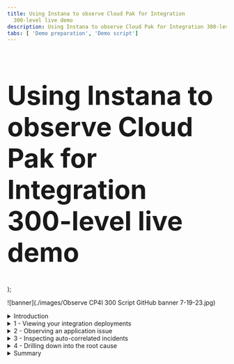 ```yaml
---
title: Using Instana to observe Cloud Pak for Integration
  300-level live demo
description: Using Instana to observe Cloud Pak for Integration 300-level live demo
tabs: [ 'Demo preparation', 'Demo script']
---
```


  <span>
      <h1 style="font-size:60px;"> Using Instana to observe Cloud Pak for Integration<br/> 300-level live demo</h1>
  </span>
);

![banner](./images/Observe CP4I 300 Script GitHub banner 7-19-23.jpg)

<span id="top"></span>

<details>

<summary>Introduction</summary>

<br/>

Today we will see how a bank can monitor the Cloud Pak for Integration. The bank built its mobile application using a microservices architecture, with independently developed components working together to provide customers access to their accounts. Instana automatically discovers the relationship between these components by tracking messages as they pass through. This tracking is based on Open Telemetry and designed to minimize the performance impact of collecting this data. The application uses a collection of technology including MQ, App Connect Enterprise, API Connect, Node.js, WebSphere Liberty and DB2. 

<br/>

We will start by seeing how Instana provides application performance monitoring for these components, using MQ as an example to examine its activity and health. Next we'll see how the bank is alerted to a live production issue. They will visualize the banking application that is experiencing the issue, with auto-correlated events highlighted within the context of that application. The team will drill down into the root cause to understand how to resolve the issue and prevent it from happening in the future.

<br/>

Let’s get started!

<br/>

**[Go to top](#top)**

</details>

<details>

<summary>1 - Viewing your integration deployments</summary>

<br/>

| **1.1** | **Understand the Instana platform ** |
| :--- | :--- |
| **Narration** | Focus Bank uses a microservices architecture for their application development. IBM API Connect exposes REST APIs to the application, IBM MQ provides the reliable communication, and IBM App Connect Enterprise the glue between microservices. The integration and application teams and the SRE (Site Reliability Engineer) need to be able to observe the environment and be alerted to issues that occur. They need to work together, collaboratively, to assure the bank’s applications are available.<br/><br/>IBM Instana provides a full-stack observability platform. The home screen shows five categories, which act as launch points based on your role:<br/><br/>1. 'Website & Mobile Apps' shows the end-user interaction and their experiences.<br/><br/>2. 'Applications' focuses on the server-side of the application, such as the number of calls, latency, and error call rate. <br/><br/>3. 'Platform' shows the target deployment environments that are used for the applications, such as Kubernetes, Cloud Foundry and vSphere.<br/><br/>4.	'Infrastructure' shows with the physical and virtualized servers underpinning the applications.<br/><br/>5. 'Events' highlights the incidents that the operational team should be reviewing. <br/><br/>These views are built by Instana agents that are installed on each of the monitored hosts. The agents automatically capture every service invocation, which are sent to the Instana back-end server for aggregation and analytics. Each agent has several technology sensors that understand how to collect the data - for instance there are MQ, App Connect Enterprise, DataPower and DB2 sensors. |
| **Action** &nbsp; 1.1.1 | Show the Instana home screen and explain each category.<br/><br/> <img src="https://raw.githubusercontent.com/ibm-garage-tsa/platinum-demos/master/src/pages/300-using-instana-to-observe-cloud-pak-for-integration/images/1-1-1-instana-home-screen.png" width="800" /> |

| **1.2** | **View the entire network ** |
| :--- | :--- |
| **Narration** | Let’s look at Focus Bank’s infrastructure.<br/><br/>Instana provides an infrastructure map across the entire estate. This is automatically discovered by the Instana agents, with additional user categorization possible. <br/><br/>In Instana, servers are referred to as hosts. These hosts include those used for the integration technology as well as the microservices that make up the application. This view is not limited to a single data center - it is a global hybrid multi-cloud view where hosts are on-premises and in public cloud environments.<br/><br/>If we click one of the hosts, this will show the hardware specification and immediately highlight any issues with the infrastructure. In this case, there are no issues. Scrolling down, we can see the components installed: IBM MQ, IBM App Connect Enterprise and several others. <br/><br/>Let’s click into the host dashboard to take a deeper look. |
| **Action** &nbsp; 1.2.1 | Click the **infrastructure** icon.<br/><br/> <img src="https://raw.githubusercontent.com/ibm-garage-tsa/platinum-demos/master/src/pages/300-using-instana-to-observe-cloud-pak-for-integration/images/1-2-1-infrastructure-icon.png" width="800" /> |
| **Action** &nbsp; 1.2.2 | Point out that the servers are configured for this Instana instance. The servers are distributed across the globe: the top right is a server in **us-central** (1), while the bottom right is **UK south** (2).<br/><br/> <img src="https://raw.githubusercontent.com/ibm-garage-tsa/platinum-demos/master/src/pages/300-using-instana-to-observe-cloud-pak-for-integration/images/1-2-2-servers.png" width="800" /> |
| **Action** &nbsp; 1.2.3 | Zoom into the **cp4i** category and hover your mouse over each server to show the components. <br/><br/> <img src="https://raw.githubusercontent.com/ibm-garage-tsa/platinum-demos/master/src/pages/300-using-instana-to-observe-cloud-pak-for-integration/images/1-2-3-cp4i-category.png" width="800" /> |
| **Action** &nbsp; 1.2.4 | As you hover over each server, stop when you see **IBM MQ Queue Manager** within the list.<br/><br/> <img src="https://raw.githubusercontent.com/ibm-garage-tsa/platinum-demos/master/src/pages/300-using-instana-to-observe-cloud-pak-for-integration/images/1-2-4-mq-dashboard.png" width="800" /> |
| **Action** &nbsp; 1.2.5 | Click the server with IBM MQ and scroll down to view the components installed on the server. <br/><br/> <img src="https://raw.githubusercontent.com/ibm-garage-tsa/platinum-demos/master/src/pages/300-using-instana-to-observe-cloud-pak-for-integration/images/1-2-5-components.png" width="800" /> |
| **Action** &nbsp; 1.2.6 | Click **Open Dashboard**. <br/><br/> <img src="https://raw.githubusercontent.com/ibm-garage-tsa/platinum-demos/master/src/pages/300-using-instana-to-observe-cloud-pak-for-integration/images/1-2-6-open-dashboard.png" width="800" /> |

| **1.3** | **Examine IBM MQ’s metrics ** |
| :--- | :--- |
| **Narration** | Instana displays details such as the operating system and hostname. Live and historical charts are available for various metrics such as CPU, memory, network and disk utilization. The software components running on the host can also be seen. <br/><br/>Let’s take a closer look at the MQ component. |
| **Action** &nbsp; 1.3.1 | Expand the **IBM MQ Queue Manager** section (1) and click the link (2).<br/><br/> <img src="https://raw.githubusercontent.com/ibm-garage-tsa/platinum-demos/master/src/pages/300-using-instana-to-observe-cloud-pak-for-integration/images/1-3-1-link.png" width="800" /> |
| **Narration** | Here we can see the details for the IBM MQ Queue Manager. This is the default view that Instana provides automatically. <br/><br/>The MQ agent understands how to collect the metrics. The live and historical metrics show the number of connections into the queue manager, the number of messages, and the configured MQ objects. If we look at the queues table, we can quickly filter and see the current state, such as the number of messages on the queue, and the time of the last put and get. We can dig deeper into all the queues, topics and applications associated with the queue manager, and see the details. |
| **Action** &nbsp; 1.3.2 | <InlineNotification>Two queue managers are used for the banking application. You could be in either queue manager at this point, depending on which machine and queue manager you selected previously. If the IBM MQ instance starts with **corebanking** (1), search for the BALANCE queue in the next step. Otherwise, search for AUDIT.</InlineNotification> <br/>Scroll down to the **Queues** table (2), and type either **balance** or **audit** into the **Search bar** (3). (As explained in the note above, you might have either choice.) <br/><br/> <img src="https://raw.githubusercontent.com/ibm-garage-tsa/platinum-demos/master/src/pages/300-using-instana-to-observe-cloud-pak-for-integration/images/1-3-2-search.png" width="800" /> |
| **Action** &nbsp; 1.3.3 | Click the top queue.<br/><br/> <img src="https://raw.githubusercontent.com/ibm-garage-tsa/platinum-demos/master/src/pages/300-using-instana-to-observe-cloud-pak-for-integration/images/1-3-3-click-queue.png" width="800" /> |
| **Action** &nbsp; 1.3.4 | Point out the **queue attributes** (1), **number of messages processed** (2) and **old message on the queue** (3). <br/><br/> <img src="https://raw.githubusercontent.com/ibm-garage-tsa/platinum-demos/master/src/pages/300-using-instana-to-observe-cloud-pak-for-integration/images/1-3-4-details.png" width="800" /> |
  
<br/>

**[Go to top](#top)**

</details>

<details>

<summary>2 - Observing an application issue</summary>

<br/>

| **2.1** | **Review the application  ** |
| :--- | :--- |
| **Narration** | Instana has just sent Focus Bank’s SRE team an alert about a sudden increase in errors on their Banking application.<br/><br/>The alert shows up in the team's Slack channel, but it can also be configured to show up in PagerDuty, Microsoft Teams, and <a href="https://www.ibm.com/docs/en/instana-observability/current?topic=apis-alerting" target="_blank" rel="noreferrer">many others</a>.<br/><br/>Instana only sends alerts when end users are impacted, so the SREs know this is an issue that needs their attention.<br/><br/>The SRE team clicks on the Banking App summary tab and immediately sees that the erroneous call rate and latency has increased. Clearly something has suddenly started to go wrong. <br/><br/>The SRE team arranges a call with the application and integration teams so they can investigate together. Everyone on the call has a different level of knowledge of the application, so the team looks at the component topology. <br/><br/>They see the 'bankUI' microservice is where the communication starts. Requests from the ‘bankui’ pass through the API gateway (DataPower) to protect the downstream APIs from unauthorized access. There are six separate request flows:<br/><br/>• Transfer – implemented using App Connect<br/>• Balance – implemented using App Connect<br/>• Audit – implemented using App Connect<br/>• Notification – implemented using Node.js<br/>• Fraud – implemented using Java in Open Liberty<br/>• Authentication – implemented using Java in Open Liberty<br/><br/>Some of these depend on further downstream components such as IBM MQ and DB2. All of these components and their relationships are automatically discovered and visually displayed. <br/><br/>They can see there are problems with the application because several services are highlighted in yellow. |
| **Action** &nbsp; 2.1.1 | Change the time period Instana is showing to 45 minutes past the hour, for a 15 minute window (1). Click **Set Time** (2).<br/><br/> <img src="https://raw.githubusercontent.com/ibm-garage-tsa/platinum-demos/master/src/pages/300-using-instana-to-observe-cloud-pak-for-integration/images/2-1-1-set-time.png" width="800" /> |
| **Action** &nbsp; 2.1.2 | Click the **Application** icon (1), and select **Banking App** (2) from the table.<br/><br/> <img src="https://raw.githubusercontent.com/ibm-garage-tsa/platinum-demos/master/src/pages/300-using-instana-to-observe-cloud-pak-for-integration/images/2-1-2-banking-app.png" width="800" /> |
| **Action** &nbsp; 2.1.3 | Show the **Erroneous Call Rate** (1) and **Latency** (2) graphs. Click the **Dependencies** (3) tab.<br/><br/> <img src="https://raw.githubusercontent.com/ibm-garage-tsa/platinum-demos/master/src/pages/300-using-instana-to-observe-cloud-pak-for-integration/images/2-1-3-graphs-dependencies.png" width="800" /> |
| **Action** &nbsp; 2.1.4 | Click through the components connected to the right of DataPower, pausing to show the technology being used and the summarized view. <br/><br/> <img src="https://raw.githubusercontent.com/ibm-garage-tsa/platinum-demos/master/src/pages/300-using-instana-to-observe-cloud-pak-for-integration/images/2-1-4-summarized-view.png" width="800" /> |
 
<br/>

**[Go to top](#top)**

</details> 

<details>

<summary>3 - Inspecting auto-correlated incidents</summary>

<br/>

| **3.1** | **Examine the issue ** |
| :--- | :--- |
| **Narration** | The SRE team clicks on the issue to inspect in more detail.<br/><br/>They see all the issues correlated together for the current incident on the events page. Instana classifies events into three categories:<br/><br/>1. Changes, for example a configuration change that may have occurred in the environment.<br/>2. Issues, that are identified within an individual component.<br/>3. Incidents, which correlate issues and changes automatically together.<br/><br/>The teams can see that the incident is still active, and the triggering event is still highlighted. A graphical view of the error is shown, explaining when the error started and the rate of failure. |
| **Action** &nbsp; 3.1.1 | Click the **Issues** button (1) and select **Sudden increase in the number of erroneous calls** (2). &nbsp; &nbsp; &nbsp; &nbsp; &nbsp; &nbsp; &nbsp; &nbsp; &nbsp; &nbsp; &nbsp; &nbsp; &nbsp; &nbsp; &nbsp; &nbsp; &nbsp; &nbsp; &nbsp; &nbsp; &nbsp; &nbsp; &nbsp; &nbsp; &nbsp; &nbsp; &nbsp; &nbsp; &nbsp; &nbsp; &nbsp; &nbsp; &nbsp; &nbsp;  &nbsp; &nbsp; &nbsp; &nbsp; &nbsp; &nbsp; &nbsp; &nbsp; &nbsp; &nbsp; &nbsp; &nbsp; &nbsp; &nbsp; &nbsp; &nbsp; &nbsp; &nbsp; &nbsp; &nbsp; &nbsp; &nbsp; &nbsp; &nbsp; &nbsp; &nbsp; &nbsp; &nbsp; &nbsp; &nbsp; &nbsp; &nbsp; &nbsp; &nbsp; &nbsp; &nbsp; &nbsp; &nbsp; &nbsp; &nbsp; &nbsp; &nbsp; &nbsp; &nbsp; &nbsp; &nbsp; &nbsp; &nbsp; &nbsp; &nbsp; &nbsp; &nbsp; &nbsp; &nbsp; &nbsp; &nbsp; &nbsp; &nbsp; &nbsp; &nbsp; &nbsp; &nbsp; &nbsp; <br/><br/> <img src="https://raw.githubusercontent.com/ibm-garage-tsa/platinum-demos/master/src/pages/300-using-instana-to-observe-cloud-pak-for-integration/images/3-1-1-sudden-increase.png" width="800" /> |
| **Action** &nbsp; 3.1.2 | Show the issue is still open (1). Click the **Analyze Calls** button (2). &nbsp; &nbsp; &nbsp; &nbsp; &nbsp; &nbsp; &nbsp; &nbsp; &nbsp; &nbsp; &nbsp; &nbsp; &nbsp; &nbsp; &nbsp; &nbsp; &nbsp; &nbsp; &nbsp; &nbsp; &nbsp; &nbsp; &nbsp; &nbsp;  &nbsp; &nbsp; &nbsp; &nbsp; &nbsp; &nbsp; &nbsp; &nbsp; &nbsp; &nbsp; &nbsp; &nbsp; &nbsp; &nbsp; &nbsp; &nbsp; &nbsp; &nbsp; &nbsp; &nbsp; &nbsp; &nbsp; &nbsp; &nbsp; &nbsp; &nbsp; &nbsp; &nbsp; &nbsp; &nbsp;  &nbsp; &nbsp; &nbsp; &nbsp; &nbsp; &nbsp; &nbsp; &nbsp; &nbsp; &nbsp; &nbsp; &nbsp; &nbsp; &nbsp; &nbsp; &nbsp; &nbsp; &nbsp; &nbsp; &nbsp; &nbsp; &nbsp; &nbsp; &nbsp; &nbsp; &nbsp; &nbsp; &nbsp; &nbsp; &nbsp; &nbsp; &nbsp; &nbsp; &nbsp; &nbsp; &nbsp; &nbsp; &nbsp; &nbsp; &nbsp; &nbsp; &nbsp;  <br/><br/><img src="https://raw.githubusercontent.com/ibm-garage-tsa/platinum-demos/master/src/pages/300-using-instana-to-observe-cloud-pak-for-integration/images/3-1-2-analyze-calls-button.png" width="800" /> |
 
<br/>

**[Go to top](#top)**

</details>

<details>

<summary>4 - Drilling down into the root cause</summary>

<br/>

| **4.1** | **View the calls via the visual dashboard ** |
| :--- | :--- |
| **Narration** | The team navigates into the affected API invocations to investigate. Instana traces every step of an invocation, without sampling, assuring all components are traced and allowing each technology area to be investigated. The team selects one of the invocations for further analysis. |
| **Action** &nbsp; 4.1.1 | Expand the **GET /api/balance** row, showing all the affected calls. &nbsp; &nbsp; &nbsp; &nbsp; &nbsp; &nbsp; &nbsp; &nbsp; &nbsp; &nbsp; &nbsp; &nbsp; &nbsp; &nbsp; &nbsp; &nbsp; &nbsp; &nbsp; &nbsp; &nbsp; &nbsp; &nbsp; &nbsp; &nbsp; &nbsp; &nbsp; &nbsp; &nbsp; &nbsp; &nbsp; &nbsp; &nbsp; &nbsp; &nbsp; &nbsp; &nbsp; &nbsp; &nbsp; &nbsp; &nbsp; <br/><br/> <img src="https://raw.githubusercontent.com/ibm-garage-tsa/platinum-demos/master/src/pages/300-using-instana-to-observe-cloud-pak-for-integration/images/4-1-1-affected-calls.png" width="800" /> |
| **Action** &nbsp; 4.1.2 | Click the invocation at the top of the list. &nbsp; &nbsp; &nbsp; &nbsp; &nbsp; &nbsp; &nbsp; &nbsp; &nbsp; &nbsp; &nbsp; &nbsp; &nbsp; &nbsp; &nbsp; &nbsp; &nbsp; &nbsp; &nbsp; &nbsp; &nbsp; &nbsp; &nbsp; &nbsp; &nbsp; &nbsp; &nbsp; &nbsp; &nbsp; &nbsp; &nbsp; &nbsp; &nbsp; &nbsp; &nbsp; &nbsp; &nbsp; &nbsp; &nbsp; &nbsp; &nbsp; &nbsp; &nbsp; &nbsp; &nbsp; &nbsp; &nbsp; &nbsp; &nbsp; &nbsp; &nbsp; &nbsp; &nbsp; &nbsp; &nbsp; &nbsp; &nbsp; &nbsp; &nbsp; &nbsp; &nbsp; &nbsp; &nbsp; &nbsp; &nbsp; &nbsp; &nbsp; &nbsp; &nbsp; &nbsp; &nbsp; &nbsp; &nbsp; &nbsp; &nbsp; &nbsp; &nbsp; &nbsp; &nbsp; &nbsp; &nbsp; &nbsp; &nbsp; &nbsp; &nbsp; &nbsp; &nbsp; &nbsp;  &nbsp; &nbsp; &nbsp; &nbsp; &nbsp; &nbsp; &nbsp; &nbsp; &nbsp; &nbsp; &nbsp; &nbsp; &nbsp; &nbsp; &nbsp; &nbsp; &nbsp; &nbsp; &nbsp; &nbsp; &nbsp; &nbsp; &nbsp; &nbsp; &nbsp;  <br/><br/><img src="https://raw.githubusercontent.com/ibm-garage-tsa/platinum-demos/master/src/pages/300-using-instana-to-observe-cloud-pak-for-integration/images/4-1-2-click-call.png" width="800" /> |

| **4.2** | **Understand the impact and source of the incident ** |
| :--- | :--- |
| **Narration** | The teams see a hierarchical view of the invocation, all the way from the end-user's web browser to the backend system. There are a number of sub-calls traced, and several are experiencing an undesirable delay and/or error. The timeline plots the duration of each sub-call, immediately highlighting where the issue may be located. |
| **Action** &nbsp; 4.2.1 | Highlight the **Sub Calls** (1), **Timeline** (2) and **Details** (3) section. <br/><br/> <img src="https://raw.githubusercontent.com/ibm-garage-tsa/platinum-demos/master/src/pages/300-using-instana-to-observe-cloud-pak-for-integration/images/4-2-1-highlight.png" width="800" /> |
| **Narration** | The team expands the call, allowing them to drill down and look at each step of the invocation. Within some components they can see sub-calls in an individual component, for instance individual input / output nodes in App Connect Enterprise. <br/><br/>The calls are automatically color labeled - one each for HTTP, MQ and JDBC traffic. As the team looks closer, they can identify the components that are bridging multiple protocols, as they have multiple colored bars. <br/><br/>At the top of the stack, they see that 503 – Service Unavailable is being returned to the calling application, with an approximate one second latency. They initially focus on the App Connect Enterprise calls and see the message put quickly onto the IBM MQ BALANCE.IN queue, to retrieve the balance. ACE then immediately waits for a response message on the BALANCE.OUT queue. This call fails after one second. The team suspects it may be an App Connect issue, but continues to look deeper. <br/><br/>They look at the emitted event and the MQ return code of 2033, which means ‘no message available’. App Connect tried to retrieve a response message for one second, and an error is returned when none were available. The teams agree that this suggests the issue is deeper into the call. They continue to dig into the call stack. <br/><br/>At the bottom of the call stack they can see an error connecting to the database from the Open Liberty Java application. The application team immediately investigates the issue, and are able to quickly resolve it. An issue that initially appeared to be a high latency in App Connect turned out to be an underlying database out-of-memory issue. All of this was discovered automatically by Instana. |
| **Action** &nbsp; 4.2.2 | <InlineNotification>As this is a live system, the number of sub-steps and the exact error message reported by the database may be different.</InlineNotification> <br/>Expand the call stack (1). Highlight the **transport coloring** (2) and the high level errors (3).<br/><br/> <img src="https://raw.githubusercontent.com/ibm-garage-tsa/platinum-demos/master/src/pages/300-using-instana-to-observe-cloud-pak-for-integration/images/4-2-2-scroll-down.png" width="800" /> |
| **Action** &nbsp; 4.2.3 | Collapse and click the **Balance.get... MESSAGING** call. As highlighted in the narration, explain how App Connect successfully places the message on IBM MQ. <br/><br/> <img src="https://raw.githubusercontent.com/ibm-garage-tsa/platinum-demos/master/src/pages/300-using-instana-to-observe-cloud-pak-for-integration/images/4-2-3-balance-get.png" width="800" /> |
| **Action** &nbsp; 4.2.4 | Click the **! Balance.gen** call (1). On the right hand side, scroll down (2) and show the **messaging.ibmmq.return_code** value (3). As highlighted in the narration, explain how MQ did not receive a response message within a second, which caused it to time out. <br/><br/> <img src="https://raw.githubusercontent.com/ibm-garage-tsa/platinum-demos/master/src/pages/300-using-instana-to-observe-cloud-pak-for-integration/images/4-2-4-click-call.png" width="800" /> |
| **Action** &nbsp; 4.2.5 | Expand the call stack and click the **!** (1) call immediately below the JmsBytesMessage entry. As highlighted in the narration, explain how the database is unavailable (2), and this causes no response message being returned to App Connect. <br/><br/> <img src="https://raw.githubusercontent.com/ibm-garage-tsa/platinum-demos/master/src/pages/300-using-instana-to-observe-cloud-pak-for-integration/images/4-2-5-connect-call.png" width="800" /> |
 
| **4.3** | **See that the issue is resolved ** |
| :--- | :--- |
| **Narration** | Now that Instana has identified the root cause, the application team resolves the issue and views the live transactions flowing through the application.<br/><br/>As the team sees, API calls are now taking tens of milliseconds and completing successfully. &nbsp; &nbsp; &nbsp; &nbsp; &nbsp; &nbsp; &nbsp; &nbsp; &nbsp; &nbsp; &nbsp; &nbsp; &nbsp; &nbsp; &nbsp; &nbsp; &nbsp; &nbsp; &nbsp; &nbsp; &nbsp; &nbsp; &nbsp; &nbsp; &nbsp;  &nbsp; &nbsp; &nbsp; &nbsp; &nbsp; &nbsp; &nbsp; &nbsp; &nbsp; &nbsp; &nbsp; &nbsp; &nbsp; &nbsp; &nbsp; &nbsp; &nbsp; &nbsp; &nbsp; &nbsp; &nbsp; &nbsp; &nbsp; &nbsp; &nbsp; &nbsp; &nbsp; &nbsp; &nbsp; &nbsp; &nbsp; &nbsp; &nbsp; &nbsp; &nbsp; &nbsp; &nbsp; &nbsp; &nbsp; &nbsp; &nbsp; &nbsp; &nbsp; &nbsp; &nbsp; &nbsp; &nbsp; &nbsp; &nbsp; &nbsp; &nbsp; &nbsp; &nbsp; &nbsp; &nbsp; &nbsp; &nbsp; &nbsp; &nbsp; &nbsp; &nbsp; &nbsp; |
| **Action** &nbsp; 4.3.1 | Expand the **Time Range** section (1), then change the time period Instana is showing to 'on the hour', for a 30 minute window (2). Click **Set Time** (3). &nbsp; &nbsp; &nbsp; &nbsp; &nbsp; &nbsp; &nbsp; &nbsp; &nbsp; &nbsp; &nbsp; &nbsp; &nbsp; &nbsp; &nbsp; &nbsp; &nbsp; &nbsp; &nbsp; &nbsp; &nbsp; &nbsp; &nbsp; &nbsp; &nbsp; &nbsp; &nbsp; &nbsp; &nbsp; &nbsp; &nbsp; &nbsp; &nbsp; &nbsp; &nbsp; &nbsp; &nbsp; &nbsp; &nbsp; &nbsp; &nbsp; &nbsp; &nbsp; &nbsp; &nbsp; &nbsp; &nbsp; &nbsp; <br/><br/> <img src="https://raw.githubusercontent.com/ibm-garage-tsa/platinum-demos/master/src/pages/300-using-instana-to-observe-cloud-pak-for-integration/images/4-3-1-change-time.png" width="800" /> |
| **Action** &nbsp; 4.3.2 | Click the **Application** icon (1) and select the **Banking App** row (2). &nbsp; &nbsp; &nbsp; &nbsp; &nbsp; &nbsp; &nbsp; &nbsp; &nbsp; &nbsp; &nbsp; &nbsp; &nbsp; &nbsp; &nbsp; &nbsp; &nbsp; &nbsp; &nbsp; &nbsp; &nbsp; &nbsp; &nbsp; &nbsp; &nbsp; &nbsp; &nbsp; &nbsp; &nbsp; &nbsp; &nbsp; &nbsp; &nbsp; &nbsp; &nbsp; &nbsp; &nbsp; &nbsp; &nbsp; &nbsp; &nbsp; &nbsp; &nbsp; &nbsp; &nbsp; &nbsp; &nbsp; &nbsp; &nbsp; &nbsp; &nbsp; &nbsp; &nbsp; &nbsp; &nbsp; &nbsp; &nbsp; &nbsp; &nbsp; &nbsp; &nbsp; &nbsp; &nbsp; &nbsp; &nbsp; &nbsp; &nbsp; &nbsp; &nbsp; &nbsp; &nbsp; &nbsp; &nbsp; &nbsp; &nbsp; &nbsp; &nbsp; &nbsp; &nbsp; &nbsp; &nbsp; &nbsp; &nbsp; &nbsp; &nbsp; &nbsp; &nbsp; <br/><br/> <img src="https://raw.githubusercontent.com/ibm-garage-tsa/platinum-demos/master/src/pages/300-using-instana-to-observe-cloud-pak-for-integration/images/4-3-2-banking-app.png" width="800" /> |(
| **Action** &nbsp; 4.3.3 | Point out that the **Calls** (1), **Erroneous Call Rate** (2) and **Latency** (3) have returned back to normal. &nbsp; &nbsp; &nbsp; &nbsp; &nbsp; &nbsp; &nbsp; &nbsp; &nbsp; &nbsp; &nbsp; &nbsp; &nbsp; &nbsp; &nbsp; &nbsp; &nbsp; &nbsp; &nbsp; &nbsp; &nbsp; &nbsp; &nbsp; &nbsp;  &nbsp; &nbsp; &nbsp; &nbsp; &nbsp; &nbsp; &nbsp; &nbsp; &nbsp; &nbsp; &nbsp; &nbsp; &nbsp; &nbsp; &nbsp; &nbsp; &nbsp; &nbsp; &nbsp; &nbsp; &nbsp; &nbsp; &nbsp; &nbsp; &nbsp; &nbsp; &nbsp; &nbsp; &nbsp; &nbsp; &nbsp; &nbsp; &nbsp; &nbsp; &nbsp; &nbsp; &nbsp; &nbsp; &nbsp; &nbsp; &nbsp; &nbsp; &nbsp; &nbsp; &nbsp; &nbsp; &nbsp; &nbsp; &nbsp; &nbsp; &nbsp; &nbsp; &nbsp; &nbsp; &nbsp; &nbsp; &nbsp; &nbsp; &nbsp; &nbsp; &nbsp; &nbsp; &nbsp;<br/><br/> <img src="https://raw.githubusercontent.com/ibm-garage-tsa/platinum-demos/master/src/pages/300-using-instana-to-observe-cloud-pak-for-integration/images/4-3-3-normal.png" width="800" /> |
 
<br/>

**[Go to top](#top)**

</details>

<details>

<summary>Summary</summary>

<br/>

You’ve seen how Instana can help make the process of identifying problems and finding their root cause frictionless across technology stacks. Since Instana automates so many of the manual and labor-intensive aspects of the process, you do not need to worry about instrumenting observability or constantly monitoring for problems. And when problems do arise, all the trace data is there at your fingertips, assuring issues are resolved swiftly to minimize the impact to end-users.

<br/>

Thank you for attending today’s demonstration.

<br/>

**[Go to top](#top)**

</details>